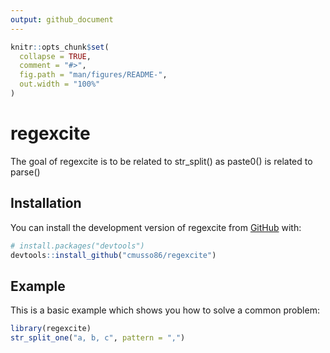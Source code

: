 ```yaml
---
output: github_document
---
```


<!-- README.md is generated from README.Rmd. Please edit that file -->

```r
knitr::opts_chunk$set(
  collapse = TRUE,
  comment = "#>",
  fig.path = "man/figures/README-",
  out.width = "100%"
)
```

# regexcite

<!-- badges: start -->
<!-- badges: end -->

The goal of regexcite is to be related to str_split() as paste0() is related to parse()

## Installation

You can install the development version of regexcite from [GitHub](https://github.com/) with:

``` r
# install.packages("devtools")
devtools::install_github("cmusso86/regexcite")
```

## Example

This is a basic example which shows you how to solve a common problem:

```r
library(regexcite)
str_split_one("a, b, c", pattern = ",")

```
